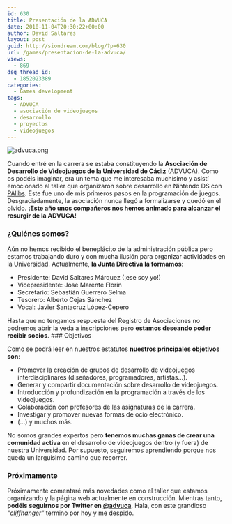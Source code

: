 ```yaml
---
id: 630
title: Presentación de la ADVUCA
date: 2010-11-04T20:30:22+00:00
author: David Saltares
layout: post
guid: http://siondream.com/blog/?p=630
url: /games/presentacion-de-la-advuca/
views:
  - 869
dsq_thread_id:
  - 1852023389
categories:
  - Games development
tags:
  - ADVUCA
  - asociación de videojuegos
  - desarrollo
  - proyectos
  - videojuegos
---
```


![advuca.png](/img/wp/advuca.webp)

Cuando entré en la carrera se estaba constituyendo la **Asociación de Desarrollo de Videojuegos de la Universidad de Cádiz** (ADVUCA). Como os podéis imaginar, era un tema que me interesaba muchísimo y asistí emocionado al taller que organizaron sobre desarrollo en Nintendo DS con [PAlibs](http://palib-dev.com/). Este fue uno de mis primeros pasos en la programación de juegos. Desgraciadamente, la asociación nunca llegó a formalizarse y quedó en el olvido. **¡Este año unos compañeros nos hemos animado para alcanzar el resurgir de la ADVUCA!**

### ¿Quiénes somos?

Aún no hemos recibido el beneplácito de la administración pública pero estamos trabajando duro y con mucha ilusión para organizar actividades en la Universidad. Actualmente, **la Junta Directiva la formamos**:

- Presidente: David Saltares Márquez (¡ese soy yo!)
- Vicepresidente: Jose Marente Florín
- Secretario: Sebastián Guerrero Selma
- Tesorero: Alberto Cejas Sánchez
- Vocal: Javier Santacruz López-Cepero

Hasta que no tengamos respuesta del Registro de Asociaciones no podremos abrir la veda a inscripciones pero **estamos deseando poder recibir socios**. ### Objetivos

Como se podrá leer en nuestros estatutos **nuestros principales objetivos son**:

- Promover la creación de grupos de desarrollo de videojuegos interdisciplinares (diseñadores, programadores, artistas…).
- Generar y compartir documentación sobre desarrollo de videojuegos.
- Introducción y profundización en la programación a través de los videojuegos.
- Colaboración con profesores de las asignaturas de la carrera.
- Investigar y promover nuevas formas de ocio electrónico.
- (…) y muchos más.

No somos grandes expertos pero **tenemos muchas ganas de crear una comunidad activa** en el desarrollo de videojuegos dentro (y fuera) de nuestra Universidad. Por supuesto, seguiremos aprendiendo porque nos queda un larguísimo camino que recorrer.

### Próximamente

Próximamente comentaré más novedades como el taller que estamos organizando y la página web actualmente en construcción. Mientras tanto, **podéis seguirnos por Twitter en [@advuca](http://twitter.com/#!/advuca)**. Hala, con este grandioso _"cliffhanger"_ termino por hoy y me despido.
